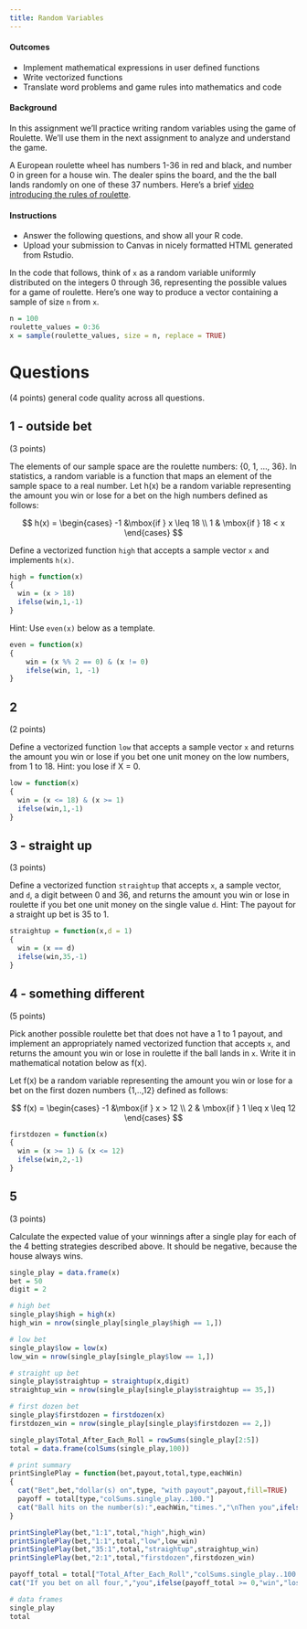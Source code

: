 ---
title: Random Variables
---

#### Outcomes

- Implement mathematical expressions in user defined functions
- Write vectorized functions
- Translate word problems and game rules into mathematics and code


#### Background

In this assignment we'll practice writing random variables using the game of Roulette.
We'll use them in the next assignment to analyze and understand the game.

A European roulette wheel has numbers 1-36 in red and black, and number 0 in green for a house win.
The dealer spins the board, and the the ball lands randomly on one of these 37 numbers.
Here's a brief [video introducing the rules of roulette](https://youtu.be/6nKBlWaRI8w).

#### Instructions

- Answer the following questions, and show all your R code.
- Upload your submission to Canvas in nicely formatted HTML generated from Rstudio.

In the code that follows, think of `x` as a random variable uniformly distributed on the integers 0 through 36, representing the possible values for a game of roulette.
Here's one way to produce a vector containing a sample of size `n` from `x`.

```{r}
n = 100
roulette_values = 0:36
x = sample(roulette_values, size = n, replace = TRUE)
```

# Questions

(4 points) general code quality across all questions.

## 1 - outside bet

(3 points)

The elements of our sample space are the roulette numbers: {0, 1, ..., 36}.
In statistics, a random variable is a function that maps an element of the sample space to a real number.
Let h(x) be a random variable representing the amount you win or lose for a bet on the high numbers defined as follows:

$$
h(x) = \begin{cases}
-1 &\mbox{if } x \leq 18 \\
1 & \mbox{if } 18 < x
\end{cases}
$$

Define a vectorized function `high` that accepts a sample vector `x` and implements `h(x)`.

```{r}
high = function(x)
{
  win = (x > 18)
  ifelse(win,1,-1)
}
```

Hint: Use `even(x)` below as a template.

```{r}
even = function(x)
{
    win = (x %% 2 == 0) & (x != 0)
    ifelse(win, 1, -1)
}
```


## 2

(2 points)

Define a vectorized function `low` that accepts a sample vector `x` and returns the amount you win or lose if you bet one unit money on the low numbers, from 1 to 18.
Hint: you lose if X = 0.

```{r}
low = function(x)
{
  win = (x <= 18) & (x >= 1)
  ifelse(win,1,-1)
}
```


## 3 - straight up

(3 points)

Define a vectorized function `straightup` that accepts `x`, a sample vector, and `d`, a digit between  0 and 36, and returns the amount you win or lose in roulette if you bet one unit money on the single value `d`.
Hint: The payout for a straight up bet is 35 to 1.

```{r}
straightup = function(x,d = 1)
{
  win = (x == d)
  ifelse(win,35,-1)
}
```


## 4 - something different

(5 points)

Pick another possible roulette bet that does not have a 1 to 1 payout, and implement an appropriately named vectorized function that accepts `x`, and returns the amount you win or lose in roulette if the ball lands in `x`.
Write it in mathematical notation below as f(x).

Let f(x) be a random variable representing the amount you win or lose for a bet on the first dozen numbers {1,..,12} defined as follows:

$$
f(x) = \begin{cases}
-1 &\mbox{if } x > 12 \\
2 & \mbox{if } 1 \leq x \leq 12
\end{cases}
$$

```{r}
firstdozen = function(x)
{
  win = (x >= 1) & (x <= 12)
  ifelse(win,2,-1)
}
```


## 5

(3 points)

Calculate the expected value of your winnings after a single play for each of the 4 betting strategies described above.
It should be negative, because the house always wins.

```{r}
single_play = data.frame(x)
bet = 50
digit = 2

# high bet
single_play$high = high(x)
high_win = nrow(single_play[single_play$high == 1,])

# low bet
single_play$low = low(x)
low_win = nrow(single_play[single_play$low == 1,])

# straight up bet
single_play$straightup = straightup(x,digit)
straightup_win = nrow(single_play[single_play$straightup == 35,])

# first dozen bet
single_play$firstdozen = firstdozen(x)
firstdozen_win = nrow(single_play[single_play$firstdozen == 2,])

single_play$Total_After_Each_Roll = rowSums(single_play[2:5])
total = data.frame(colSums(single_play,100))

# print summary
printSinglePlay = function(bet,payout,total,type,eachWin)
{
  cat("Bet",bet,"dollar(s) on",type, "with payout",payout,fill=TRUE)
  payoff = total[type,"colSums.single_play..100."]
  cat("Ball hits on the number(s):",eachWin,"times.","\nThen you",ifelse(payoff >=   0,"win","lose"),abs(payoff*bet),"dollar(s).\n\n",fill=FALSE)
}

printSinglePlay(bet,"1:1",total,"high",high_win)
printSinglePlay(bet,"1:1",total,"low",low_win)
printSinglePlay(bet,"35:1",total,"straightup",straightup_win)
printSinglePlay(bet,"2:1",total,"firstdozen",firstdozen_win)

payoff_total = total["Total_After_Each_Roll","colSums.single_play..100."]
cat("If you bet on all four,","you",ifelse(payoff_total >= 0,"win","lose"),abs(payoff_total*bet),"dollars.\n\n",fill=FALSE)

# data frames
single_play
total
```


